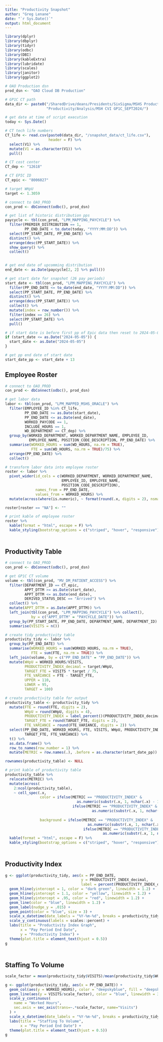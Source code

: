 ```yaml
---
title: "Productivity Snapshot"
author: "Greg Lenane"
date: "`r Sys.Date()`"
output: html_document
---
```


```{=html}
<style type="text/css">
.main-container {
  max-width: 1800px;
  margin-left: auto;
  margin-right: auto;
}
</style>
```

```r
library(dplyr)
library(dbplyr)
library(tidyr)
library(odbc)
library(DBI)
library(kableExtra)
library(lubridate)
library(scales)
library(janitor)
library(ggplot2)

# OAO Production dsn
prod_dsn <- "OAO Cloud DB Production"

# GP1C CT path
data_dir <- paste0("/SharedDrive/deans/Presidents/SixSigma/MSHS Productivity/",
                   "Productivity/Analysis/MSH CVI GP1C_SEPT2024/")

# get date at time of script execution
today <- Sys.Date()

# CT tech life numbers
CT_life <- read.csv(paste0(data_dir, "/snapshot_data/ct_life.csv"), 
                    header = F) %>%
  select(V1) %>%
  mutate(V1 = as.character(V1)) %>%
  pull()

# CT cost center
CT_dep <- "12618"

# CT EPIC ID
CT_epic <- "8006027"

# target WHpU
target <- 1.3059
```

```r
# connect to OAO_PROD
con_prod <- dbConnect(odbc(), prod_dsn)

# get list of historic distribution pps
paycycle <- tbl(con_prod, "LPM_MAPPING_PAYCYCLE") %>%
  filter(PREMIER_DISTRIBUTION == 1,
         PP_END_DATE < to_date(today, "YYYY:MM:DD")) %>%
  select(PP_START_DATE, PP_END_DATE) %>%
  distinct() %>%
  arrange(desc(PP_START_DATE)) %>%
  show_query() %>%
  collect() 
  

# get end date of upcomming distribution
end_date <- as.Date(paycycle[2, 2] %>% pull())

# get start date for snapshot (26 pay periods)
start_date <- tbl(con_prod, "LPM_MAPPING_PAYCYCLE") %>% 
  filter(PP_END_DATE <= to_date(end_date, "YYYY:MM:DD")) %>%
  select(PP_START_DATE, PP_END_DATE) %>%
  distinct() %>%
  arrange(desc(PP_START_DATE)) %>%
  collect() %>%
  mutate(index = row_number()) %>%
  filter(index == 26) %>%
  select(PP_START_DATE) %>%
  pull()

# if start date is before first pp of Epic data then reset to 2024-05-05
if (start_date <= as.Date("2024-05-05")) {
  start_date <- as.Date("2024-05-05")
}

# get pp end date of start date
start_date_pp <- start_date + 13
```

## Employee Roster
<div style="margin-bottom:50px;">
```r
# connect to OAO_PROD
con_prod <- dbConnect(odbc(), prod_dsn)

# get labor data
labor <- tbl(con_prod, "LPM_MAPPED_MSHS_ORACLE") %>%
  filter(EMPLOYEE_ID %in% CT_life,
         PP_END_DATE >= as.Date(start_date),
         PP_END_DATE <= as.Date(end_date),
         WORKED_PAYCODE == 1,
         INCLUDE_HOURS == 1,
         WD_DEPARTMENT == CT_dep) %>%
  group_by(WORKED_DEPARTMENT, WORKED_DEPARTMENT_NAME, EMPLOYEE_ID, 
           EMPLOYEE_NAME, POSITION_CODE_DESCRIPTION, PP_END_DATE) %>%
  summarise(WORKED_HOURS = sum(WD_HOURS, na.rm = TRUE),
            FTE = sum(WD_HOURS, na.rm = TRUE)/75) %>%
  arrange(PP_END_DATE) %>%
  collect() 

# transform labor data into employee roster
roster <- labor %>%
  pivot_wider(id_cols = c(WORKED_DEPARTMENT, WORKED_DEPARTMENT_NAME,
                          EMPLOYEE_ID, EMPLOYEE_NAME,
                          POSITION_CODE_DESCRIPTION),
              names_from = PP_END_DATE,
              values_from = WORKED_HOURS) %>%
  mutate(across(where(is.numeric), ~ format(round(.x, digits = 2), nsmall = 2)))

roster[roster == "NA"] <- ""

# print kable of employee roster
roster %>%
  kable(format = "html", escape = F) %>%
  kable_styling(bootstrap_options = c("striped", "hover", "responsive"))
```
</div>

## Productivity Table
<div style="margin-bottom:50px;">
```r
# connect to OAO_PROD
con_prod <- dbConnect(odbc(), prod_dsn)

# get GP1C CT volume
volume <- tbl(con_prod, "MV_DM_PATIENT_ACCESS") %>%
  filter(DEPARTMENT_ID == CT_epic,
         APPT_DTTM >= as.Date(start_date),
         APPT_DTTM <= as.Date(end_date),
         DERIVED_STATUS_DESC == "Arrived") %>%
  collect() %>%
  mutate(APPT_DTTM = as.Date(APPT_DTTM)) %>%
  left_join(tbl(con_prod, "LPM_MAPPING_PAYCYCLE") %>% collect(), 
            by = c("APPT_DTTM" = "PAYCYCLE_DATE")) %>%
  group_by(PP_START_DATE, PP_END_DATE, DEPARTMENT_NAME, DEPARTMENT_ID) %>%
  summarise(VISITS = n())

# create tidy productivity table
productivity_tidy <- labor %>%
  group_by(PP_END_DATE) %>%
  summarise(WORKED_HOURS = sum(WORKED_HOURS, na.rm = TRUE),
            FTE = sum(FTE, na.rm = TRUE)) %>%
  left_join(volume, by = c("PP_END_DATE" = "PP_END_DATE")) %>%
  mutate(WHpU = WORKED_HOURS/VISITS,
         PRODUCTIVITY_INDEX_decimal = target/WHpU,
         TARGET_FTE = VISITS * target / 75,
         FTE_VARIANCE = FTE - TARGET_FTE,
         UPPER = 110,
         LOWER = 95,
         TARGET = 100)

# create productivity table for output
productivity_table <- productivity_tidy %>%
  mutate(FTE = round(FTE, digits = 2),
         WHpU = round(WHpU, digits = 4),
         PRODUCTIVITY_INDEX = label_percent()(PRODUCTIVITY_INDEX_decimal),
         TARGET_FTE = round(TARGET_FTE, digits = 2),
         FTE_VARIANCE = round(FTE_VARIANCE, digits = 2)) %>%
  select(PP_END_DATE, WORKED_HOURS, FTE, VISITS, WHpU, PRODUCTIVITY_INDEX,
         TARGET_FTE, FTE_VARIANCE) %>%
  t() %>%
  as.data.frame() %>%
  row_to_names(row_number = 1) %>%
  mutate(METRIC = row.names(.), .before = as.character(start_date_pp))

rownames(productivity_table) <- NULL

# print kable of productivity table
productivity_table %>%
  relocate(METRIC) %>%
  mutate(across(
    2:ncol(productivity_table),
    ~ cell_spec(.x,
                color = ifelse(METRIC == "PRODUCTIVITY_INDEX" &
                                 as.numeric(substr(.x, 1, nchar(.x) - 1)) > 110, "black",
                               ifelse(METRIC == "PRODUCTIVITY_INDEX" &
                                        as.numeric(substr(.x, 1, nchar(.x) - 1)) < 95, "white", "black")),
                
                background = ifelse(METRIC == "PRODUCTIVITY_INDEX" &
                                      as.numeric(substr(.x, 1, nchar(.x) - 1)) > 110, "yellow",
                                    ifelse(METRIC == "PRODUCTIVITY_INDEX" &
                                             as.numeric(substr(.x, 1, nchar(.x) - 1)) < 95, "red", "white"))))) %>%
  kable(format = "html", escape = F) %>%
  kable_styling(bootstrap_options = c("striped", "hover", "responsive"))
```
</div>

## Productivity Index
<div style="margin-bottom:50px;">
```r
g <- ggplot(productivity_tidy, aes(x = PP_END_DATE, 
                                   y = PRODUCTIVITY_INDEX_decimal,
                                   label = percent(PRODUCTIVITY_INDEX_decimal))) + 
  geom_hline(yintercept = 1, color = "dark green", linewidth = 1.2) +
  geom_hline(yintercept = 1.1, color = "yellow", linewidth = 1.2) +
  geom_hline(yintercept = .95, color = "red", linewidth = 1.2) +
  geom_line(color = "blue", linewidth = 1.2) + 
  geom_label(nudge_y = .015) +
  geom_point(color = "blue", size = 3) +
  scale_x_datetime(date_labels = "%Y-%m-%d", breaks = productivity_tidy$PP_END_DATE) +
  scale_y_continuous(labels = scales::percent) +
  labs(title = "Productivity Index Graph",
       x = "Pay Period End Date",
       y = "Productivity Index") +
  theme(plot.title = element_text(hjust = 0.5))
g
```
</div>

## Staffing To Volume
<div style="margin-bottom:50px;">
```r
scale_factor = mean(productivity_tidy$VISITS)/mean(productivity_tidy$WORKED_HOURS)

g <- ggplot(productivity_tidy, aes(x = PP_END_DATE)) + 
  geom_col(aes(y = WORKED_HOURS), color = "deepskyblue", fill = "deepskyblue") + 
  geom_line(aes(y = VISITS/scale_factor), color = "blue", linewidth = 3) +
  scale_y_continuous(
    name = "Worked Hours",
    sec.axis = sec_axis(trans=~.*scale_factor, name="Visits")
  ) +
  scale_x_datetime(date_labels = "%Y-%m-%d", breaks = productivity_tidy$PP_END_DATE) +
  labs(title = "Staffing To Volume",
       x = "Pay Period End Date") +
  theme(plot.title = element_text(hjust = 0.5))
g
```
</div>